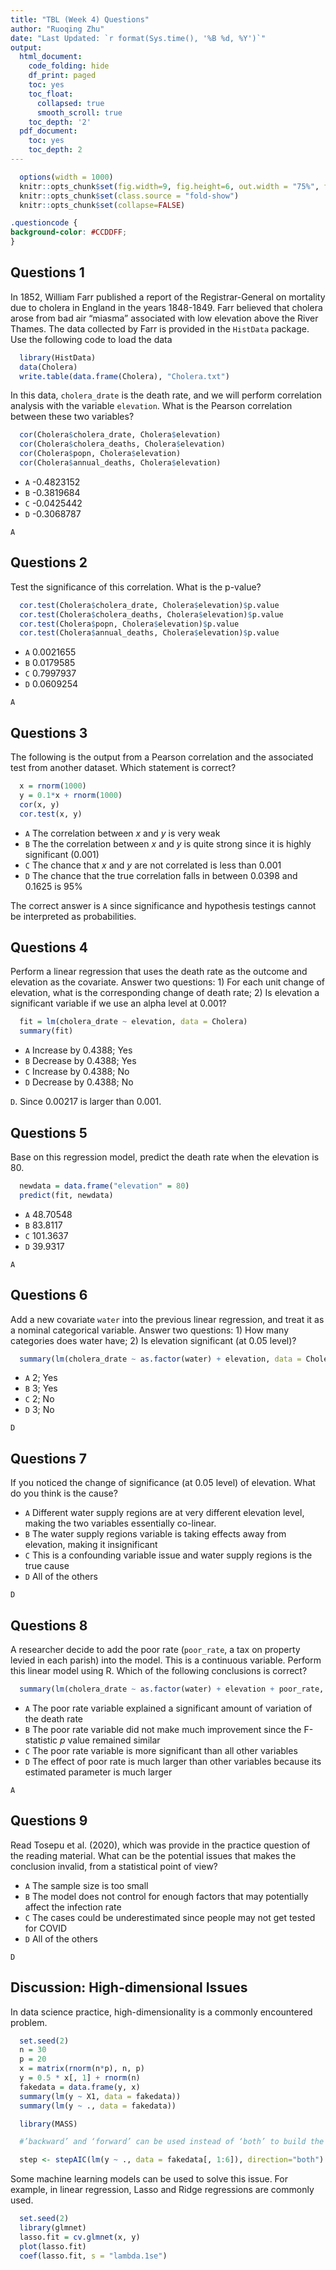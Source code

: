 ```yaml
---
title: "TBL (Week 4) Questions"
author: "Ruoqing Zhu"
date: "Last Updated: `r format(Sys.time(), '%B %d, %Y')`"
output:
  html_document:
    code_folding: hide
    df_print: paged
    toc: yes
    toc_float:
      collapsed: true
      smooth_scroll: true
    toc_depth: '2'
  pdf_document:
    toc: yes
    toc_depth: 2
---
```


```r
  options(width = 1000)
  knitr::opts_chunk$set(fig.width=9, fig.height=6, out.width = "75%", fig.align = 'center')
  knitr::opts_chunk$set(class.source = "fold-show")
  knitr::opts_chunk$set(collapse=FALSE)
```
```css
.questioncode {
background-color: #CCDDFF;
}
```

## Questions 1

In 1852, William Farr published a report of the Registrar-General on mortality due to cholera in England in the years 1848-1849. Farr believed that cholera arose from bad air "miasma" associated with low elevation above the River Thames. The data collected by Farr is provided in the `HistData` package. Use the following code to load the data 

```r
  library(HistData)
  data(Cholera)
  write.table(data.frame(Cholera), "Cholera.txt")
```

In this data, `cholera_drate` is the death rate, and we will perform correlation analysis with the variable `elevation`. What is the Pearson correlation between these two variables?

```r
  cor(Cholera$cholera_drate, Cholera$elevation)
  cor(Cholera$cholera_deaths, Cholera$elevation)
  cor(Cholera$popn, Cholera$elevation)
  cor(Cholera$annual_deaths, Cholera$elevation)
```

  * `A` -0.4823152
  * `B` -0.3819684
  * `C` -0.0425442
  * `D` -0.3068787
  
`A`

## Questions 2 
  
Test the significance of this correlation. What is the p-value? 

```r
  cor.test(Cholera$cholera_drate, Cholera$elevation)$p.value
  cor.test(Cholera$cholera_deaths, Cholera$elevation)$p.value
  cor.test(Cholera$popn, Cholera$elevation)$p.value
  cor.test(Cholera$annual_deaths, Cholera$elevation)$p.value
```

  * `A` 0.0021655
  * `B` 0.0179585
  * `C` 0.7997937
  * `D` 0.0609254

`A`

## Questions 3

The following is the output from a Pearson correlation and the associated test from another dataset. Which statement is correct?

```r
  x = rnorm(1000)
  y = 0.1*x + rnorm(1000)
  cor(x, y)
  cor.test(x, y)
```

  * `A` The correlation between $x$ and $y$ is very weak
  * `B` The the correlation between $x$ and $y$ is quite strong since it is highly significant (0.001)
  * `C` The chance that $x$ and $y$ are not correlated is less than 0.001
  * `D` The chance that the true correlation falls in between 0.0398 and 0.1625 is 95%

The correct answer is `A` since significance and hypothesis testings cannot be interpreted as probabilities. 

## Questions 4

Perform a linear regression that uses the death rate as the outcome and elevation as the covariate. Answer two questions: 1) For each unit change of elevation, what is the corresponding change of death rate; 2) Is elevation a significant variable if we use an alpha level at 0.001? 

```r
  fit = lm(cholera_drate ~ elevation, data = Cholera)
  summary(fit)
```

  * `A` Increase by 0.4388; Yes
  * `B` Decrease by 0.4388; Yes
  * `C` Increase by 0.4388; No
  * `D` Decrease by 0.4388; No  

`D`. Since 0.00217 is larger than 0.001.

## Questions 5

Base on this regression model, predict the death rate when the elevation is 80.

```r
  newdata = data.frame("elevation" = 80)
  predict(fit, newdata)
```

  * `A` 48.70548
  * `B` 83.8117
  * `C` 101.3637
  * `D` 39.9317

`A`

## Questions 6

Add a new covariate `water` into the previous linear regression, and treat it as a nominal categorical variable. Answer two questions: 1) How many categories does water have; 2) Is elevation significant (at 0.05 level)? 

```r
  summary(lm(cholera_drate ~ as.factor(water) + elevation, data = Cholera))
```

  * `A` 2; Yes
  * `B` 3; Yes
  * `C` 2; No
  * `D` 3; No 

`D`

## Questions 7

If you noticed the change of significance (at 0.05 level) of elevation. What do you think is the cause? 

  * `A` Different water supply regions are at very different elevation level, making the two variables essentially co-linear.
  * `B` The water supply regions variable is taking effects away from elevation, making it insignificant
  * `C` This is a confounding variable issue and water supply regions is the true cause
  * `D` All of the others 
  
`D`

## Questions 8

A researcher decide to add the poor rate (`poor_rate`, a tax on property levied in each parish) into the model. This is a continuous variable. Perform this linear model using R. Which of the following conclusions is correct?

```r
  summary(lm(cholera_drate ~ as.factor(water) + elevation + poor_rate, data = Cholera))  
```
  * `A` The poor rate variable explained a significant amount of variation of the death rate
  * `B` The poor rate variable did not make much improvement since the F-statistic $p$ value remained similar
  * `C` The poor rate variable is more significant than all other variables
  * `D` The effect of poor rate is much larger than other variables because its estimated parameter is much larger
  
`A`

## Questions 9

Read Tosepu et al. (2020), which was provide in the practice question of the reading material. What can be the potential issues that makes the conclusion invalid, from a statistical point of view? 

  * `A` The sample size is too small
  * `B` The model does not control for enough factors that may potentially affect the infection rate 
  * `C` The cases could be underestimated since people may not get tested for COVID
  * `D` All of the others

`D`

## Discussion: High-dimensional Issues

In data science practice, high-dimensionality is a commonly encountered problem. 

```r
  set.seed(2)
  n = 30
  p = 20
  x = matrix(rnorm(n*p), n, p)
  y = 0.5 * x[, 1] + rnorm(n)
  fakedata = data.frame(y, x)
  summary(lm(y ~ X1, data = fakedata))
  summary(lm(y ~ ., data = fakedata))
```
```r
  library(MASS)

  #’backward’ and ‘forward’ can be used instead of ‘both’ to build the model

  step <- stepAIC(lm(y ~ ., data = fakedata[, 1:6]), direction="both")
```



Some machine learning models can be used to solve this issue. For example, in linear regression, Lasso and Ridge regressions are commonly used. 

```r
  set.seed(2)
  library(glmnet)
  lasso.fit = cv.glmnet(x, y)
  plot(lasso.fit)
  coef(lasso.fit, s = "lambda.1se")
```


